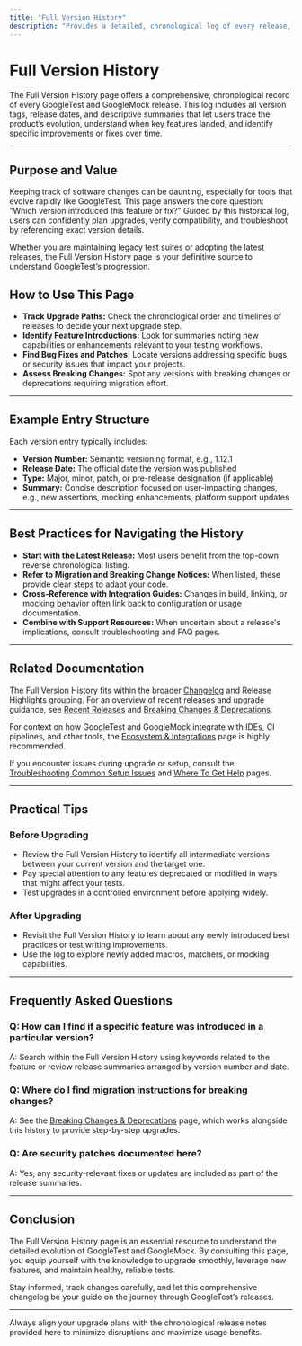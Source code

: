 ```yaml
---
title: "Full Version History"
description: "Provides a detailed, chronological log of every release, including all version tags, dates, and descriptive summaries. Useful for tracking upgrade paths and identifying which versions introduced specific changes or features."
---
```


# Full Version History

The Full Version History page offers a comprehensive, chronological record of every GoogleTest and GoogleMock release. This log includes all version tags, release dates, and descriptive summaries that let users trace the product’s evolution, understand when key features landed, and identify specific improvements or fixes over time.

---

## Purpose and Value

Keeping track of software changes can be daunting, especially for tools that evolve rapidly like GoogleTest. This page answers the core question: "Which version introduced this feature or fix?" Guided by this historical log, users can confidently plan upgrades, verify compatibility, and troubleshoot by referencing exact version details.

Whether you are maintaining legacy test suites or adopting the latest releases, the Full Version History page is your definitive source to understand GoogleTest’s progression.

## How to Use This Page

- **Track Upgrade Paths:** Check the chronological order and timelines of releases to decide your next upgrade step.
- **Identify Feature Introductions:** Look for summaries noting new capabilities or enhancements relevant to your testing workflows.
- **Find Bug Fixes and Patches:** Locate versions addressing specific bugs or security issues that impact your projects.
- **Assess Breaking Changes:** Spot any versions with breaking changes or deprecations requiring migration effort.

---

## Example Entry Structure

Each version entry typically includes:

- **Version Number:** Semantic versioning format, e.g., 1.12.1
- **Release Date:** The official date the version was published
- **Type:** Major, minor, patch, or pre-release designation (if applicable)
- **Summary:** Concise description focused on user-impacting changes, e.g., new assertions, mocking enhancements, platform support updates

---

## Best Practices for Navigating the History

- **Start with the Latest Release:** Most users benefit from the top-down reverse chronological listing.
- **Refer to Migration and Breaking Change Notices:** When listed, these provide clear steps to adapt your code.
- **Cross-Reference with Integration Guides:** Changes in build, linking, or mocking behavior often link back to configuration or usage documentation.
- **Combine with Support Resources:** When uncertain about a release's implications, consult troubleshooting and FAQ pages.

---

## Related Documentation

The Full Version History fits within the broader [Changelog](https://github.com/google/googletest) and Release Highlights grouping. For an overview of recent releases and upgrade guidance, see [Recent Releases](../release-highlights/recent-releases.md) and [Breaking Changes & Deprecations](../upgrade-guidance/breaking-changes-deprecations.md).

For context on how GoogleTest and GoogleMock integrate with IDEs, CI pipelines, and other tools, the [Ecosystem & Integrations](../../overview/integration-ecosystem/ecosystem-integrations.md) page is highly recommended.

If you encounter issues during upgrade or setup, consult the [Troubleshooting Common Setup Issues](../../getting-started/troubleshooting-help/common-issues.md) and [Where To Get Help](../../getting-started/troubleshooting-help/support-resources.md) pages.

---

## Practical Tips

### Before Upgrading
- Review the Full Version History to identify all intermediate versions between your current version and the target one.
- Pay special attention to any features deprecated or modified in ways that might affect your tests.
- Test upgrades in a controlled environment before applying widely.

### After Upgrading
- Revisit the Full Version History to learn about any newly introduced best practices or test writing improvements.
- Use the log to explore newly added macros, matchers, or mocking capabilities.

---

## Frequently Asked Questions

### Q: How can I find if a specific feature was introduced in a particular version?
A: Search within the Full Version History using keywords related to the feature or review release summaries arranged by version number and date.

### Q: Where do I find migration instructions for breaking changes?
A: See the [Breaking Changes & Deprecations](../upgrade-guidance/breaking-changes-deprecations.md) page, which works alongside this history to provide step-by-step upgrades.

### Q: Are security patches documented here?
A: Yes, any security-relevant fixes or updates are included as part of the release summaries.

---

## Conclusion

The Full Version History page is an essential resource to understand the detailed evolution of GoogleTest and GoogleMock. By consulting this page, you equip yourself with the knowledge to upgrade smoothly, leverage new features, and maintain healthy, reliable tests.

Stay informed, track changes carefully, and let this comprehensive changelog be your guide on the journey through GoogleTest’s releases.

---

<Check>
Always align your upgrade plans with the chronological release notes provided here to minimize disruptions and maximize usage benefits.
</Check>